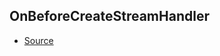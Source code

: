 ## OnBeforeCreateStreamHandler



- [Source](https://github.com/Androz2091/discord-player/blob/6af3b78/packages/discord-player/src/Structures/GuildQueue.ts#L55)